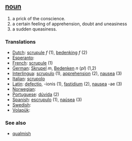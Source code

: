 == [[noun]] ==
# a prick of the conscience.
# a certain feeling of apprehension, doubt and uneasiness
# a sudden queasiness.

=== Translations ===
*[[Dutch]]: [[scrupule]] ''f'' (1), [[bedenking]] ''f'' (2)
*[[Esperanto]]: [[]]
*[[French]]: [[scrupule]] (1)
*[[German]]: [[Skrupel]] ''m'', [[Bedenken]] ''n'' (''pl'') (1,2)
*[[Interlingua]]: [[scrupulo]] (1), [[apprehension]] (2), [[nausea]] (3)
*[[Italian]]: [[scrupolo]]
*[[Latin]]: [[defectio]], -ionis (1), [[fastidium]] (2), [[nausea]] -ae (3)
*[[Norwegian]]: [[]]
*[[Portuguese]]: [[dúvida]] (2)
*[[Spanish]]: [[escrupulo]] (1), [[naúsea]] (3)
*[[Swedish]]: [[]]
*[[Volapük]]: [[]]

=== See also ===
*[[qualmish]]